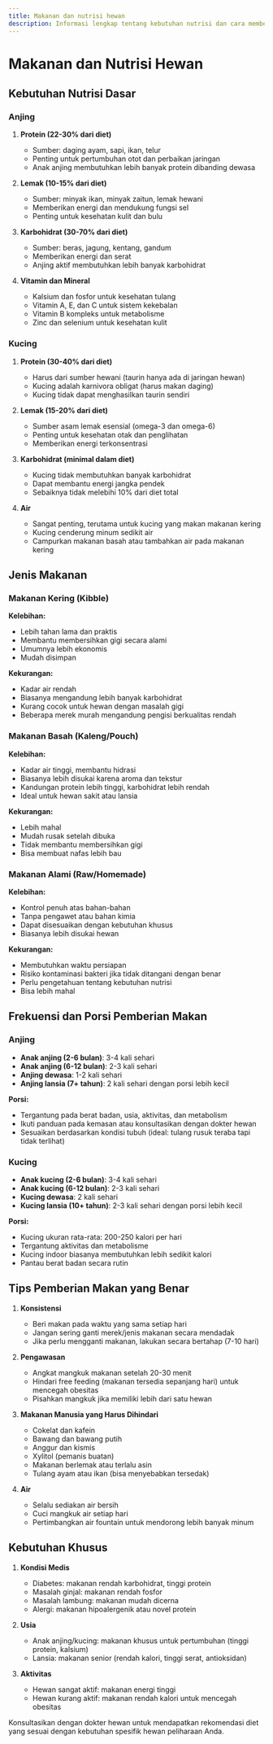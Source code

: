 ```yaml
---
title: Makanan dan nutrisi hewan
description: Informasi lengkap tentang kebutuhan nutrisi dan cara memberi makan anjing dan kucing dengan benar
---
```



# Makanan dan Nutrisi Hewan

## Kebutuhan Nutrisi Dasar

### Anjing
1. **Protein (22-30% dari diet)**
   - Sumber: daging ayam, sapi, ikan, telur
   - Penting untuk pertumbuhan otot dan perbaikan jaringan
   - Anak anjing membutuhkan lebih banyak protein dibanding dewasa

2. **Lemak (10-15% dari diet)**
   - Sumber: minyak ikan, minyak zaitun, lemak hewani
   - Memberikan energi dan mendukung fungsi sel
   - Penting untuk kesehatan kulit dan bulu

3. **Karbohidrat (30-70% dari diet)**
   - Sumber: beras, jagung, kentang, gandum
   - Memberikan energi dan serat
   - Anjing aktif membutuhkan lebih banyak karbohidrat

4. **Vitamin dan Mineral**
   - Kalsium dan fosfor untuk kesehatan tulang
   - Vitamin A, E, dan C untuk sistem kekebalan
   - Vitamin B kompleks untuk metabolisme
   - Zinc dan selenium untuk kesehatan kulit

### Kucing
1. **Protein (30-40% dari diet)**
   - Harus dari sumber hewani (taurin hanya ada di jaringan hewan)
   - Kucing adalah karnivora obligat (harus makan daging)
   - Kucing tidak dapat menghasilkan taurin sendiri

2. **Lemak (15-20% dari diet)**
   - Sumber asam lemak esensial (omega-3 dan omega-6)
   - Penting untuk kesehatan otak dan penglihatan
   - Memberikan energi terkonsentrasi

3. **Karbohidrat (minimal dalam diet)**
   - Kucing tidak membutuhkan banyak karbohidrat
   - Dapat membantu energi jangka pendek
   - Sebaiknya tidak melebihi 10% dari diet total

4. **Air**
   - Sangat penting, terutama untuk kucing yang makan makanan kering
   - Kucing cenderung minum sedikit air
   - Campurkan makanan basah atau tambahkan air pada makanan kering

## Jenis Makanan

### Makanan Kering (Kibble)
**Kelebihan:**
- Lebih tahan lama dan praktis
- Membantu membersihkan gigi secara alami
- Umumnya lebih ekonomis
- Mudah disimpan

**Kekurangan:**
- Kadar air rendah
- Biasanya mengandung lebih banyak karbohidrat
- Kurang cocok untuk hewan dengan masalah gigi
- Beberapa merek murah mengandung pengisi berkualitas rendah

### Makanan Basah (Kaleng/Pouch)
**Kelebihan:**
- Kadar air tinggi, membantu hidrasi
- Biasanya lebih disukai karena aroma dan tekstur
- Kandungan protein lebih tinggi, karbohidrat lebih rendah
- Ideal untuk hewan sakit atau lansia

**Kekurangan:**
- Lebih mahal
- Mudah rusak setelah dibuka
- Tidak membantu membersihkan gigi
- Bisa membuat nafas lebih bau

### Makanan Alami (Raw/Homemade)
**Kelebihan:**
- Kontrol penuh atas bahan-bahan
- Tanpa pengawet atau bahan kimia
- Dapat disesuaikan dengan kebutuhan khusus
- Biasanya lebih disukai hewan

**Kekurangan:**
- Membutuhkan waktu persiapan
- Risiko kontaminasi bakteri jika tidak ditangani dengan benar
- Perlu pengetahuan tentang kebutuhan nutrisi
- Bisa lebih mahal

## Frekuensi dan Porsi Pemberian Makan

### Anjing
- **Anak anjing (2-6 bulan)**: 3-4 kali sehari
- **Anak anjing (6-12 bulan)**: 2-3 kali sehari
- **Anjing dewasa**: 1-2 kali sehari
- **Anjing lansia (7+ tahun)**: 2 kali sehari dengan porsi lebih kecil

**Porsi:**
- Tergantung pada berat badan, usia, aktivitas, dan metabolism
- Ikuti panduan pada kemasan atau konsultasikan dengan dokter hewan
- Sesuaikan berdasarkan kondisi tubuh (ideal: tulang rusuk teraba tapi tidak terlihat)

### Kucing
- **Anak kucing (2-6 bulan)**: 3-4 kali sehari
- **Anak kucing (6-12 bulan)**: 2-3 kali sehari
- **Kucing dewasa**: 2 kali sehari
- **Kucing lansia (10+ tahun)**: 2-3 kali sehari dengan porsi lebih kecil

**Porsi:**
- Kucing ukuran rata-rata: 200-250 kalori per hari
- Tergantung aktivitas dan metabolisme
- Kucing indoor biasanya membutuhkan lebih sedikit kalori
- Pantau berat badan secara rutin

## Tips Pemberian Makan yang Benar

1. **Konsistensi**
   - Beri makan pada waktu yang sama setiap hari
   - Jangan sering ganti merek/jenis makanan secara mendadak
   - Jika perlu mengganti makanan, lakukan secara bertahap (7-10 hari)

2. **Pengawasan**
   - Angkat mangkuk makanan setelah 20-30 menit
   - Hindari free feeding (makanan tersedia sepanjang hari) untuk mencegah obesitas
   - Pisahkan mangkuk jika memiliki lebih dari satu hewan

3. **Makanan Manusia yang Harus Dihindari**
   - Cokelat dan kafein
   - Bawang dan bawang putih
   - Anggur dan kismis
   - Xylitol (pemanis buatan)
   - Makanan berlemak atau terlalu asin
   - Tulang ayam atau ikan (bisa menyebabkan tersedak)

4. **Air**
   - Selalu sediakan air bersih
   - Cuci mangkuk air setiap hari
   - Pertimbangkan air fountain untuk mendorong lebih banyak minum

## Kebutuhan Khusus

1. **Kondisi Medis**
   - Diabetes: makanan rendah karbohidrat, tinggi protein
   - Masalah ginjal: makanan rendah fosfor
   - Masalah lambung: makanan mudah dicerna
   - Alergi: makanan hipoalergenik atau novel protein

2. **Usia**
   - Anak anjing/kucing: makanan khusus untuk pertumbuhan (tinggi protein, kalsium)
   - Lansia: makanan senior (rendah kalori, tinggi serat, antioksidan)

3. **Aktivitas**
   - Hewan sangat aktif: makanan energi tinggi
   - Hewan kurang aktif: makanan rendah kalori untuk mencegah obesitas

Konsultasikan dengan dokter hewan untuk mendapatkan rekomendasi diet yang sesuai dengan kebutuhan spesifik hewan peliharaan Anda.


